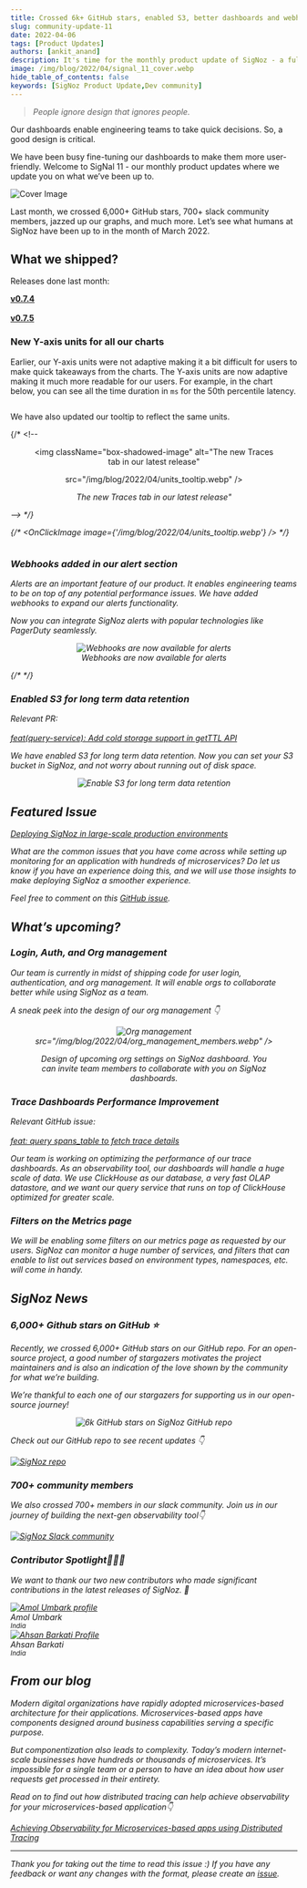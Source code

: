 ```yaml
---
title: Crossed 6k+ GitHub stars, enabled S3, better dashboards and webhooks - SigNal 11
slug: community-update-11
date: 2022-04-06
tags: [Product Updates]
authors: [ankit_anand]
description: It's time for the monthly product update of SigNoz - a full-stack open-source APM tool. Find out what we've been upto at SigNoz during March, 2022.
image: /img/blog/2022/04/signal_11_cover.webp
hide_table_of_contents: false
keywords: [SigNoz Product Update,Dev community]
---
```

> _People ignore design that ignores people._

Our dashboards enable engineering teams to take quick decisions. So, a good design is critical.

We have been busy fine-tuning our dashboards to make them more user-friendly. Welcome to SigNal 11 - our monthly product updates where we update you on what we’ve been up to.



![Cover Image](/img/blog/2022/04/signal_11_cover.webp)

Last month, we crossed 6,000+ GitHub stars, 700+ slack community members, jazzed up our graphs, and much more. Let’s see what humans at SigNoz have been up to in the month of March 2022.

## What we shipped?

Releases done last month:

**[v0.7.4](https://github.com/SigNoz/signoz/releases/tag/v0.7.4)**<br></br>
**[v0.7.5](https://github.com/SigNoz/signoz/releases/tag/v0.7.5)**

### New Y-axis units for all our charts

Earlier, our Y-axis units were not adaptive making it a bit difficult for users to make quick takeaways from the charts. The Y-axis units are now adaptive making it much more readable for our users. For example, in the chart below, you can see all the time duration in `ms` for the 50th percentile latency.

<figure data-zoomable align='center'>
    <img className="box-shadowed-image" src="/img/blog/2022/04/better_y_axis_legend.webp" alt=""/>
</figure>


We have also updated our tooltip to reflect the same units.

{/* <!-- <figure data-zoomable align='center'>
    <img className="box-shadowed-image"
   alt="The new Traces tab in our latest release"
   
   src="/img/blog/2022/04/units_tooltip.webp"
   />
<figcaption><i>The new Traces tab in our latest release"
   </figure>
 --> */}

{/* <OnClickImage image={'/img/blog/2022/04/units_tooltip.webp'} /> */}

<figure data-zoomable align='center'>
    <img className="box-shadowed-image" src="/img/blog/2022/04/units_tooltip.webp" alt=""/>
</figure>



### Webhooks added in our alert section

Alerts are an important feature of our product. It enables engineering teams to be on top of any potential performance issues. We have added webhooks to expand our alerts functionality.

Now you can integrate SigNoz alerts with popular technologies like PagerDuty seamlessly.

<figure data-zoomable align='center'>
    <img className="box-shadowed-image"
   alt="Webhooks are now available for alerts"
   src="/img/blog/2022/04/webhook_integration.webp"
   />
<figcaption><i>Webhooks are now available for alerts</i></figcaption>
</figure>


{/* <!-- ### Enabled S3 for long term data retention --> */}

### Enabled S3 for long term data retention

Relevant PR:<br></br>
[feat(query-service): Add cold storage support in getTTL API](https://github.com/SigNoz/signoz/pull/922)

We have enabled S3 for long term data retention. Now you can set your S3 bucket in SigNoz, and not worry about running out of disk space.

<figure data-zoomable align='center'>
    <img className="box-shadowed-image"
   alt="Enable S3 for long term data retention"
   src="/img/blog/2022/04/s3_bucket.webp"/>
   </figure>


## Featured Issue

[Deploying SigNoz in large-scale production environments](https://github.com/SigNoz/signoz/issues/940)

What are the common issues that you have come across while setting up monitoring for an application with hundreds of microservices? Do let us know if you have an experience doing this, and we will use those insights to make deploying SigNoz a smoother experience.

Feel free to comment on this [GitHub issue](https://github.com/SigNoz/signoz/issues/940).

## What’s upcoming?

### Login, Auth, and Org management

Our team is currently in midst of shipping code for user login, authentication, and org management. It will enable orgs to collaborate better while using SigNoz as a team.

A sneak peek into the design of our org management 👇

<figure data-zoomable align='center'>
    <img className="box-shadowed-image"
   alt="Org management"
   
   src="/img/blog/2022/04/org_management_members.webp"
   />
<figcaption><i>Design of upcoming org settings on SigNoz dashboard. You can invite team members to collaborate with you on SigNoz dashboards.</i></figcaption>
</figure>


### Trace Dashboards Performance Improvement

Relevant GitHub issue:<br></br>
[feat: query spans_table to fetch trace details](https://github.com/SigNoz/signoz/pull/838)

Our team is working on optimizing the performance of our trace dashboards. As an observability tool, our dashboards will handle a huge scale of data. We use ClickHouse as our database, a very fast OLAP datastore, and we want our query service that runs on top of ClickHouse optimized for greater scale.

### Filters on the Metrics page

We will be enabling some filters on our metrics page as requested by our users. SigNoz can monitor a huge number of services, and filters that can enable to list out services based on environment types, namespaces, etc. will come in handy.

## SigNoz News

### 6,000+ Github stars on GitHub ⭐️

Recently, we crossed 6,000+ GitHub stars on our GitHub repo. For an open-source project, a good number of stargazers motivates the project maintainers and is also an indication of the love shown by the community for what we’re building.

We’re thankful to each one of our stargazers for supporting us in our open-source journey!

<figure data-zoomable align='center'>
    <img className="box-shadowed-image"
   alt="6k GitHub stars on SigNoz GitHub repo"
   src="/img/blog/2022/04/6k_stargazers.webp"/>
   </figure>


Check out our GitHub repo to see recent updates 👇

<div class="text--center">

[![SigNoz repo](/img/blog/common/signoz_github.webp)](https://github.com/signoz/signoz)

</div>

### 700+ community members

We also crossed 700+ members in our slack community. Join us in our journey of building the next-gen observability tool👇

[![SigNoz Slack community](/img/blog/common/join_slack_cta.webp)](https://signoz.io/slack)

### Contributor Spotlight👩🏻‍💻

We want to thank our two new contributors who made significant contributions in the latest releases of SigNoz. 🤗

<div class="row">
    <div class="col col--6">
      <div class="avatar">
      <a
         class="avatar__photo-link avatar__photo avatar__photo--lg"
         href="https://github.com/mindhash"
      >
         <img
            alt="Amol Umbark profile"
            src="https://avatars.githubusercontent.com/u/10277894?v=4"
         />
      </a>
      <div class="avatar__intro">
         <div class="avatar__name">Amol Umbark</div>
         <small class="avatar__subtitle">
         India
         </small>
      </div>
      </div>
   </div>
    <div class="col col--6">
      <div class="avatar">
      <a
         class="avatar__photo-link avatar__photo avatar__photo--lg"
         href="https://github.com/ahsanbarkati"
      >
         <img
            alt="Ahsan Barkati Profile"
            src="https://avatars.githubusercontent.com/u/11457225?v=4"
         />
      </a>
      <div class="avatar__intro">
         <div class="avatar__name">Ahsan Barkati</div>
         <small class="avatar__subtitle">
            India
         </small>
      </div>
      </div>
   </div>
</div>

<p></p>

## From our blog

Modern digital organizations have rapidly adopted microservices-based architecture for their applications. Microservices-based apps have components designed around business capabilities serving a specific purpose.

But componentization also leads to complexity. Today’s modern internet-scale businesses have hundreds or thousands of microservices. It’s impossible for a single team or a person to have an idea about how user requests get processed in their entirety.

Read on to find out how distributed tracing can help achieve observability for your microservices-based application👇

[Achieving Observability for Microservices-based apps using Distributed Tracing](https://signoz.io/blog/microservices-observability-with-distributed-tracing/)

---

Thank you for taking out the time to read this issue :) If you have any feedback or want any changes with the format, please create an [issue](https://github.com/SigNoz/signoz/issues).

